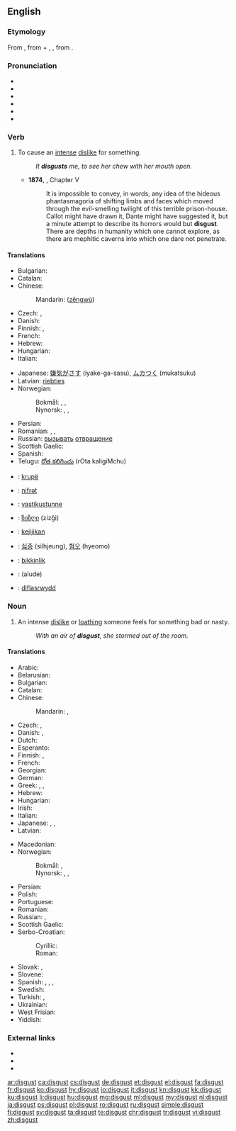 ==English==

===Etymology===
From {{etyl|fro|en}} {{term|lang=fro|desgouster||to put off one's appetite}}, from {{term|lang=fro|des-||dis-}} + {{term|lang=fro|gouster}}, {{term|lang=fro|goster||to taste}}, from {{etyl|la|en}} {{term|lang=la|gustus||a tasting}}.

===Pronunciation===
* {{enPR|dĭs-kŭst'}}
* {{IPA|/dɪsˈɡʌst/|/dɪsˈkʌst/}}
* {{audio|En-us-disgust.ogg|Audio (US)}}
* {{X-SAMPA|/dIs"kVst/}}
* {{rhymes|ʌst}}
* {{homophones|lang=en|discussed}}

===Verb===
{{en-verb}}

# To cause an [[intense]] [[dislike]] for something.
#: ''It '''disgusts''' me, to see her chew with her mouth open.''
#* '''1874''', {{w|Marcus Clarke}}, {{w|For the Term of His Natural Life}} Chapter V
#*: It is impossible to convey, in words, any idea of the hideous phantasmagoria of shifting limbs and faces which moved through the evil-smelling twilight of this terrible prison-house. Callot might have drawn it, Dante might have suggested it, but a minute attempt to describe its horrors would but '''disgust'''. There are depths in humanity which one cannot explore, as there are mephitic caverns into which one dare not penetrate.

====Translations====
{{trans-top|to cause an intense dislike for something}}
* Bulgarian: {{t+|bg|отвращавам}}
* Catalan: {{t-|ca|fer fàstic}}
* Chinese:
*: Mandarin: {{zh-ts|憎惡|憎恶}} ([[zēng]][[wù]])
* Czech: {{t-|cs|zhnusit}}, {{t-|cs|znechutit}}
* Danish: {{t-|da|fremkalde}} {{t-|da|væmmelse}}
* Finnish: {{t-|fi|iljettää}}, {{t-|fi|inhottaa}}
* French: {{t+|fr|dégoûter}}
* Hebrew: {{t-|he|הגעיל|tr=hig'íl}}
* Hungarian: {{t+|hu|undorít}}
* Italian: {{t-|it|disgustare}}
{{trans-mid}}
* Japanese: [[嫌気がさす]] (iyake-ga-sasu), [[ムカつく]] (mukatsuku)
* Latvian: [[riebties]]
* Norwegian:
*: Bokmål: {{t-|no|gi avsky}}, {{t-|no|gi vemmelse}}, {{t-|nb|få til å vemmes}}
*: Nynorsk: {{t-|nn|gje avsky}}, {{t-|nn|få til å vemjast}}, {{t-|nn|få til å vemmast}}
* Persian: {{t|fa|بیزار کردن|tr=bizâr kardan}}
* Romanian: {{t-|ro|dezgusta}}, {{t-|ro|îngrețoșa}}, {{t+|ro|scârbi}}
* Russian: [[вызывать]] [[отвращение]]
* Scottish Gaelic: {{t-|gd|sgreamhaich}}
* Spanish: {{t-|es|repugnar}}
* Telugu: [[రోత కలిగించు]] (rOta kaligiMchu)
{{trans-bottom}}

{{checktrans-top}}
* {{ttbc|sq}}: [[krupë]]
* {{ttbc|az}}: [[nifrәt]]
* {{ttbc|et}}: [[vastikustunne]]
* {{ttbc|ka}}: [[ზიზღი]] (zizği)
* {{ttbc|id}}: [[kejijikan]]
* {{ttbc|ko}}: [[싫증]] (silhjeung), [[혐오]] (hyeomo)
* {{ttbc|tr}}: [[bikkinlik]]
* {{ttbc|ug}}: (alude)
* {{ttbc|cy}}: [[diflasrwydd]]
{{trans-bottom}}

===Noun===
{{wikipedia}}
{{en-noun|-}}

# An intense [[dislike]] or [[loathing]] someone feels for something bad or nasty.
#: ''With an air of '''disgust''', she stormed out of the room.''

====Translations====
{{trans-top|an intense dislike or repugnance}}
* Arabic: {{t-|ar|إشمئزاز|m|tr=ʾišmiʾzāz|sc=Arab}}
* Belarusian: {{t-|be|агіда|f|tr=ahída|sc=Cyrl}}
* Bulgarian: {{t+|bg|отвращение|n|tr=otvrašténie}}
* Catalan: {{t-|ca|fàstic}}
* Chinese:
*: Mandarin: {{t|cmn|厭惡|sc=Hani}}, {{t|cmn|厌恶|tr=yànwù|sc=Hani}}
* Czech: {{t-|cs|hnus|m}}, {{t-|cs|odpor|m}}
* Danish: {{t+|da|afsky|c}}, {{t-|da|væmmelse|c}}
* Dutch: {{t+|nl|afschuw|m}}
* Esperanto: {{t-|eo|naŭzo}}
* Finnish: {{t+|fi|inho}}, {{t-|fi|vastenmielisyys}}
* French: {{t+|fr|dégoût|m}}
* Georgian: {{t|ka|ზიზღი|sc=Geor}}
* German: {{t+|de|Ekel|m}}
* Greek: {{t+|el|αποστροφή|f|tr=apostrofí}}, {{t+|el|αηδία|f|tr=áidía}}, {{t+|el|απέχθεια|f|tr=apékhthia}}
* Hebrew: {{t-|he|גועל|m|tr=go'al|sc=Hebr}}
* Hungarian: {{t+|hu|undor}}
* Irish: {{t-|ga|déistin|f}}
* Italian: {{t-|it|disgusto|m}}
* Japanese: {{t-|ja|嫌気|tr=いやけ, iyake|sc=Jpan}}, {{t-|ja|嫌悪|tr=けんお, ken'o|sc=Jpan}}, {{t+|ja|嫌い|tr=きらい, kirai|sc=Jpan}}
* Latvian: {{t-|lv|riebums|m}}
{{trans-mid}}
* Macedonian: {{t-|mk|одвратност|f|tr=odvratnost|sc=Cyrl}}
* Norwegian:
*: Bokmål: {{t+|no|avsky|m}}, {{t-|no|vemmelse|m}}
*: Nynorsk: {{t-|nn|avsky}}, {{t-|nn|vemjing|f}}, {{t-|nn|vemming|f}}
* Persian: {{t+|fa|بیزاری|tr=bizâri|sc=fa-Arab}}
* Polish: {{t+|pl|odraza|f}}
* Portuguese: {{t+|pt|repugnância|f}}
* Romanian: {{t+|ro|dezgust}}
* Russian: {{t+|ru|отвращение|n|tr=otvraščénije}}, {{t+|ru|омерзение|n|tr=omerzénije}}
* Scottish Gaelic: {{t-|gd|gràin|f}}
* Serbo-Croatian:
*: Cyrillic: {{t-|sh|гађење|n|sc=Cyrl}}
*: Roman: {{t-|sh|gađenje|n}}
* Slovak: {{t-|sk|odpor|m}}, {{t-|sk|hnus|m}}
* Slovene: {{t-|sl|gnus|m}}
* Spanish: {{t+|es|repugnancia|f}}, {{t+|es|asco|m}},  {{t-|es|desazón|f}}, {{t-|es|repulsa|f}}
* Swedish: {{t+|sv|äckel}}
* Turkish: {{t+|tr|iğrenme}}, {{t+|tr|iğrenti}}
* Ukrainian: {{t-|uk|відраза|f|tr=vidráza|sc=Cyrl}}
* West Frisian: {{t-|fy|mier}}
* Yiddish: {{t-|yi|עקל|m|tr=ekl|sc=Hebr}}
{{trans-bottom}}

===External links===
* {{R:Webster 1913}}
* {{R:Century 1911}}
* {{R:OneLook}}

[[ar:disgust]]
[[ca:disgust]]
[[cs:disgust]]
[[de:disgust]]
[[et:disgust]]
[[el:disgust]]
[[fa:disgust]]
[[fr:disgust]]
[[ko:disgust]]
[[hy:disgust]]
[[io:disgust]]
[[it:disgust]]
[[kn:disgust]]
[[kk:disgust]]
[[ku:disgust]]
[[li:disgust]]
[[hu:disgust]]
[[mg:disgust]]
[[ml:disgust]]
[[my:disgust]]
[[nl:disgust]]
[[ja:disgust]]
[[ps:disgust]]
[[pl:disgust]]
[[ro:disgust]]
[[ru:disgust]]
[[simple:disgust]]
[[fi:disgust]]
[[sv:disgust]]
[[ta:disgust]]
[[te:disgust]]
[[chr:disgust]]
[[tr:disgust]]
[[vi:disgust]]
[[zh:disgust]]